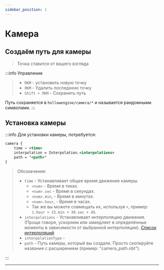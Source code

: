 ```yaml
---
sidebar_position: 1
---
```


# Камера

## Создаём путь для камеры

> Точка ставится от вашего взгляда

:::info Управление
> - `ПКМ` - установить новую точку
> - `ЛКМ` - Удалить последнюю точку
> - `Shift + ПКМ` - Сохранить путь

Путь сохраняется в `hollowengine/camera/*` и называется рандомными символами.
:::

## Установка камеры

:::info Для установки камеры, потребуется:
```jsx
camera {
    time = <time>
    interpolation = Interpolation.<interpolations>
    path = "<path>"
}
```
> Обозначения:
> - `time` - Устанавливает общее время движение камеры.
>   - `<num>` - Время в тиках.
>   - `<num>.sec` - Время в секундах.
>   - `<num>.min`, - Время в минутах.
>   - `<num>.hour`, - Время в часах.
>   - Так же вы можете совмещать их, используя `+`, пример: `1.hour + 15.min + 30.sec + 45`.
> - `interpolations` - Устанавливает интерполяцию движения. (Проще говоря, ускоряем или замедляет в определённые моменты в зависимости от выбранной интерполяции). [Список интерполяций](../9-Tools/99-interpolations.mdx)
>  - `interpolationType` -
> - `path` - Путь камеры, который вы создали. Просто скопируйте название с расширением (пример: "camera_path.nbt").

:::

---
